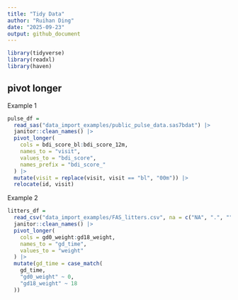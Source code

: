 ```yaml
---
title: "Tidy Data"
author: "Ruihan Ding"
date: "2025-09-23"
output: github_document
---
```


```r
library(tidyverse)
library(readxl)
library(haven)
```

## pivot longer

Example 1

```r
pulse_df = 
  read_sas("data_import_examples/public_pulse_data.sas7bdat") |> 
  janitor::clean_names() |> 
  pivot_longer(
    cols = bdi_score_bl:bdi_score_12m, 
    names_to = "visit", 
    values_to = "bdi_score", 
    names_prefix = "bdi_score_"
  ) |> 
  mutate(visit = replace(visit, visit == "bl", "00m")) |> 
  relocate(id, visit)
```

Example 2

```r
litters_df = 
  read_csv("data_import_examples/FAS_litters.csv", na = c("NA", ".", "")) |> 
  janitor::clean_names() |> 
  pivot_longer(
    cols = gd0_weight:gd18_weight, 
    names_to = "gd_time",
    values_to = "weight"
  ) |> 
  mutate(gd_time = case_match(
    gd_time, 
    "gd0_weight" ~ 0,
    "gd18_weight" ~ 18
  ))
```




